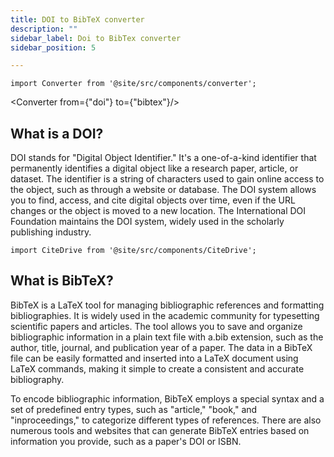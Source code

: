 ```yaml
---
title: DOI to BibTeX converter
description: ""
sidebar_label: Doi to BibTex converter
sidebar_position: 5

---
```



```mdx-code-block
import Converter from '@site/src/components/converter';
```

<Converter from={"doi"} to={"bibtex"}/>


## What is a DOI?

DOI stands for "Digital Object Identifier." It's a one-of-a-kind identifier that permanently identifies a digital object like a research paper, article, or dataset. The identifier is a string of characters used to gain online access to the object, such as through a website or database. The DOI system allows you to find, access, and cite digital objects over time, even if the URL changes or the object is moved to a new location. The International DOI Foundation maintains the DOI system, widely used in the scholarly publishing industry.


```mdx-code-block
import CiteDrive from '@site/src/components/CiteDrive';
```
<CiteDrive />

## What is BibTeX?

BibTeX is a LaTeX tool for managing bibliographic references and formatting bibliographies. It is widely used in the academic community for typesetting scientific papers and articles. The tool allows you to save and organize bibliographic information in a plain text file with a.bib extension, such as the author, title, journal, and publication year of a paper. The data in a BibTeX file can be easily formatted and inserted into a LaTeX document using LaTeX commands, making it simple to create a consistent and accurate bibliography.

To encode bibliographic information, BibTeX employs a special syntax and a set of predefined entry types, such as "article," "book," and "inproceedings," to categorize different types of references. There are also numerous tools and websites that can generate BibTeX entries based on information you provide, such as a paper's DOI or ISBN.